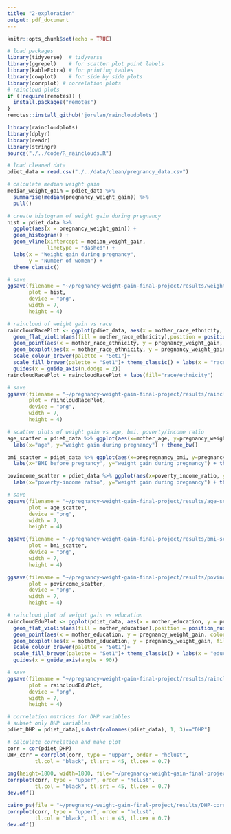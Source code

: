 ```yaml
---
title: "2-exploration"
output: pdf_document
---
```


```r
knitr::opts_chunk$set(echo = TRUE)
```

```r
# load packages
library(tidyverse)  # tidyverse
library(ggrepel)    # for scatter plot point labels
library(kableExtra) # for printing tables
library(cowplot)    # for side by side plots
library(corrplot) # correlation plots
# raincloud plots
if (!require(remotes)) {
  install.packages("remotes")
}
remotes::install_github('jorvlan/raincloudplots')

library(raincloudplots)
library(dplyr)
library(readr)
library(stringr)
source("./../code/R_rainclouds.R")
```

```r
# load cleaned data
pdiet_data = read.csv("./../data/clean/pregnancy_data.csv")
```

```r
# calculate median weight gain
median_weight_gain = pdiet_data %>%
  summarise(median(pregnancy_weight_gain)) %>%
  pull()

# create histogram of weight gain during pregnancy
hist = pdiet_data %>%
  ggplot(aes(x = pregnancy_weight_gain)) + 
  geom_histogram() +
  geom_vline(xintercept = median_weight_gain,
             linetype = "dashed") +
  labs(x = "Weight gain during pregnancy", 
       y = "Number of women") +
  theme_classic()

# save
ggsave(filename = "~/pregnancy-weight-gain-final-project/results/weight-gain-hist.png", 
       plot = hist, 
       device = "png", 
       width = 7, 
       height = 4)

```

```r
# raincloud of weight gain vs race
raincloudRacePlot <- ggplot(pdiet_data, aes(x = mother_race_ethnicity, y = pregnancy_weight_gain, fill = mother_race_ethnicity)) +
  geom_flat_violin(aes(fill = mother_race_ethnicity),position = position_nudge(x = .2, y = 0), adjust = 1.5, trim = FALSE, alpha = .5, colour = NA)+
  geom_point(aes(x = mother_race_ethnicity, y = pregnancy_weight_gain, color = mother_race_ethnicity),position = position_jitter(width = .15, height = 0), size = 1, shape = 20)+
  geom_boxplot(aes(x = mother_race_ethnicity, y = pregnancy_weight_gain, fill = mother_race_ethnicity),outlier.shape = NA, alpha = .5, width = .1, colour = "black")+
  scale_colour_brewer(palette = "Set1")+
  scale_fill_brewer(palette = "Set1")+ theme_classic() + labs(x = "race/ethnicity", y = "weight gain during pregnancy") + 
  guides(x = guide_axis(n.dodge = 2))
raincloudRacePlot = raincloudRacePlot + labs(fill="race/ethnicity")

# save
ggsave(filename = "~/pregnancy-weight-gain-final-project/results/raincloud-race.png", 
       plot = raincloudRacePlot, 
       device = "png", 
       width = 7, 
       height = 4)
```

```r
# scatter plots of weight gain vs age, bmi, poverty/income ratio
age_scatter = pdiet_data %>% ggplot(aes(x=mother_age, y=pregnancy_weight_gain)) + geom_point() +
  labs(x="age", y="weight gain during pregnancy") + theme_bw()

bmi_scatter = pdiet_data %>% ggplot(aes(x=prepregnancy_bmi, y=pregnancy_weight_gain)) + geom_point() +
  labs(x="BMI before pregnancy", y="weight gain during pregnancy") + theme_bw()

povincome_scatter = pdiet_data %>% ggplot(aes(x=poverty_income_ratio, y=pregnancy_weight_gain)) + geom_point() +
  labs(x="poverty-income ratio", y="weight gain during pregnancy") + theme_bw()

# save
ggsave(filename = "~/pregnancy-weight-gain-final-project/results/age-scatter.png", 
       plot = age_scatter, 
       device = "png", 
       width = 7, 
       height = 4)

ggsave(filename = "~/pregnancy-weight-gain-final-project/results/bmi-scatter.png", 
       plot = bmi_scatter, 
       device = "png", 
       width = 7, 
       height = 4)

ggsave(filename = "~/pregnancy-weight-gain-final-project/results/povincome-scatter.png", 
       plot = povincome_scatter, 
       device = "png", 
       width = 7, 
       height = 4)
```

```r
# raincloud plot of weight gain vs education
raincloudEduPlot <- ggplot(pdiet_data, aes(x = mother_education, y = pregnancy_weight_gain, fill = mother_education)) +
  geom_flat_violin(aes(fill = mother_education),position = position_nudge(x = .2, y = 0), adjust = 1.5, trim = FALSE, alpha = .5, colour = NA)+
  geom_point(aes(x = mother_education, y = pregnancy_weight_gain, color = mother_education),position = position_jitter(width = .15, height = 0), size = 1, shape = 20)+
  geom_boxplot(aes(x = mother_education, y = pregnancy_weight_gain, fill = mother_education),outlier.shape = NA, alpha = .5, width = .1, colour = "black")+
  scale_colour_brewer(palette = "Set1")+
  scale_fill_brewer(palette = "Set1")+ theme_classic() + labs(x = "education level", y = "weight gain during pregnancy") +
  guides(x = guide_axis(angle = 90))

# save
ggsave(filename = "~/pregnancy-weight-gain-final-project/results/raincloud-education.png", 
       plot = raincloudEduPlot, 
       device = "png", 
       width = 7, 
       height = 4)

```

```r
# correlation matrices for DHP variables
# subset only DHP variables
pdiet_DHP = pdiet_data[,substr(colnames(pdiet_data), 1, 3)=="DHP"]

# calculate correlation and make plot
corr = cor(pdiet_DHP)
DHP_corr = corrplot(corr, type = "upper", order = "hclust", 
         tl.col = "black", tl.srt = 45, tl.cex = 0.7)

png(height=1800, width=1800, file="~/pregnancy-weight-gain-final-project/results/DHP-correlation.png", type = "cairo")
corrplot(corr, type = "upper", order = "hclust", 
         tl.col = "black", tl.srt = 45, tl.cex = 0.7)
dev.off()

cairo_ps(file = "~/pregnancy-weight-gain-final-project/results/DHP-correlation.png", onefile = FALSE, fallback_resolution = 600)
corrplot(corr, type = "upper", order = "hclust", 
         tl.col = "black", tl.srt = 45, tl.cex = 0.7)
dev.off()
```